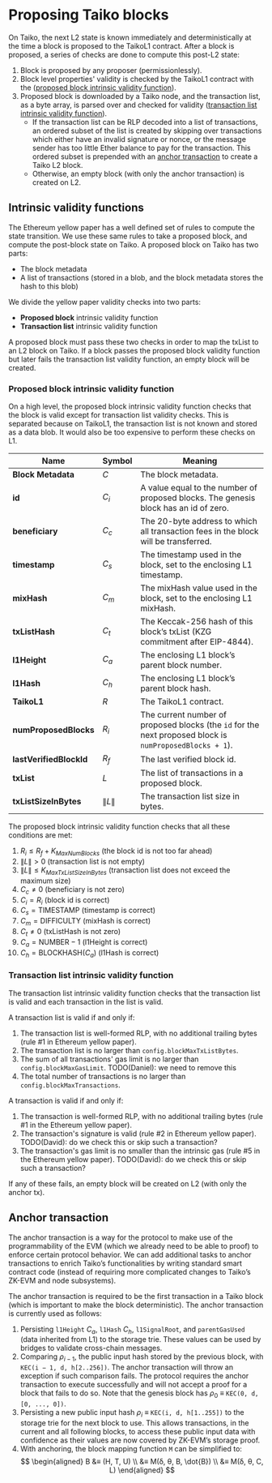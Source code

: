 # Proposing Taiko blocks

On Taiko, the next L2 state is known immediately and deterministically at the time a block is proposed to the TaikoL1 contract. After a block is proposed, a series of checks are done to compute this post-L2 state:

1. Block is proposed by any proposer (permissionlessly).
2. Block level properties' validity is checked by the TaikoL1 contract with the ([proposed block intrinsic validity function](./proposing#proposed-block-intrinsic-validity-function)).
3. Proposed block is downloaded by a Taiko node, and the transaction list, as a byte array, is parsed over and checked for validity ([transaction list intrinsic validity function](./proposing#transaction-list-intrinsic-validity-function)).
   - If the transaction list can be RLP decoded into a list of transactions, an ordered subset of the list is created by skipping over transactions which either have an invalid signature or nonce, or the message sender has too little Ether balance to pay for the transaction. This ordered subset is prepended with an [anchor transaction](./proposing#anchor-transaction) to create a Taiko L2 block.
   - Otherwise, an empty block (with only the anchor transaction) is created on L2.

## Intrinsic validity functions

The Ethereum yellow paper has a well defined set of rules to compute the state transition. We use these same rules to take a proposed block, and compute the post-block state on Taiko. A proposed block on Taiko has two parts:

- The block metadata
- A list of transactions (stored in a blob, and the block metadata stores the hash to this blob)

We divide the yellow paper validity checks into two parts:

- **Proposed block** intrinsic validity function
- **Transaction list** intrinsic validity function

A proposed block must pass these two checks in order to map the txList to an L2 block on Taiko. If a block passes the proposed block validity function but later fails the transaction list validity function, an empty block will be created.

### Proposed block intrinsic validity function

On a high level, the proposed block intrinsic validity function checks that the block is valid except for transaction list validity checks. This is separated because on TaikoL1, the transaction list is not known and stored as a data blob. It would also be too expensive to perform these checks on L1.

| Name                    | Symbol            | Meaning                                                                                                  |
| ----------------------- | ----------------- | -------------------------------------------------------------------------------------------------------- |
| **Block Metadata**      | $C$               | The block metadata.                                                                                      |
| **id**                  | $C_i$             | A value equal to the number of proposed blocks. The genesis block has an id of zero.                     |
| **beneficiary**         | $C_c$             | The 20-byte address to which all transaction fees in the block will be transferred.                      |
| **timestamp**           | $C_s$             | The timestamp used in the block, set to the enclosing L1 timestamp.                                      |
| **mixHash**             | $C_m$             | The mixHash value used in the block, set to the enclosing L1 mixHash.                                    |
| **txListHash**          | $C_t$             | The Keccak-256 hash of this block’s txList (KZG commitment after EIP-4844).                              |
| **l1Height**            | $C_a$             | The enclosing L1 block’s parent block number.                                                            |
| **l1Hash**              | $C_h$             | The enclosing L1 block’s parent block hash.                                                              |
| **TaikoL1**             | $R$               | The TaikoL1 contract.                                                                                    |
| **numProposedBlocks**   | $R_i$             | The current number of proposed blocks (the `id` for the next proposed block is `numProposedBlocks + 1`). |
| **lastVerifiedBlockId** | $R_f$             | The last verified block id.                                                                              |
| **txList**              | $L$               | The list of transactions in a proposed block.                                                            |
| **txListSizeInBytes**   | $\lVert L \rVert$ | The transaction list size in bytes.                                                                      |

The proposed block intrinsic validity function checks that all these conditions are met:

1. $R_i \le R_f + K_{MaxNumBlocks}$ (the block id is not too far ahead)
2. $\lVert L \rVert \gt 0$ (transaction list is not empty)
3. $\lVert L \rVert \le K_{MaxTxListSizeInBytes}$ (transaction list does not exceed the maximum size)
4. $C_c \ne 0$ (beneficiary is not zero)
5. $C_i = R_i$ (block id is correct)
6. $C_s = \text{TIMESTAMP}$ (timestamp is correct)
7. $C_m = \text{DIFFICULTY}$ (mixHash is correct)
8. $C_t \ne 0$ (txListHash is not zero)
9. $C_a = \text{NUMBER} - 1$ (l1Height is correct)
10. $C_h = \text{BLOCKHASH}(C_a)$ (l1Hash is correct)

### Transaction list intrinsic validity function

The transaction list intrinsic validity function checks that the transaction list is valid and each transaction in the list is valid.

A transaction list is valid if and only if:

1. The transaction list is well-formed RLP, with no additional trailing bytes (rule #1 in Ethereum yellow paper).
2. The transaction list is no larger than `config.blockMaxTxListBytes`.
3. The sum of all transactions' gas limit is no larger than `config.blockMaxGasLimit`. TODO(Daniel): we need to remove this
4. The total number of transactions is no larger than `config.blockMaxTransactions`.

A transaction is valid if and only if:

1. The transaction is well-formed RLP, with no additional trailing bytes (rule #1 in the Ethereum yellow paper).
2. The transaction's signature is valid (rule #2 in Ethereum yellow paper). TODO(David): do we check this or skip such a transaction?
3. The transaction's gas limit is no smaller than the intrinsic gas (rule #5 in the Ethereum yellow paper). TODO(David): do we check this or skip such a transaction?

If any of these fails, an empty block will be created on L2 (with only the anchor tx).

## Anchor transaction

The anchor transaction is a way for the protocol to make use of the programmability of the EVM (which we already need to be able to proof) to enforce certain protocol behavior. We can add additional tasks to anchor transactions to enrich Taiko’s functionalities by writing standard smart contract code (instead of requiring more complicated changes to Taiko’s ZK-EVM and node subsystems).

The anchor transaction is required to be the first transaction in a Taiko block (which is important to make the block deterministic). The anchor transaction is currently used as follows:

1. Persisting `l1Height` $C_a$, `l1Hash` $C_h$, `l1SignalRoot`, and `parentGasUsed` (data inherited from L1) to the storage trie. These values can be used by bridges to validate cross-chain messages.
2. Comparing $ρ_{i−1}$, the public input hash stored by the previous block, with `KEC(i − 1, d, h[2..256])`. The anchor transaction will throw an exception if such comparison fails. The protocol requires the anchor transaction to execute successfully and will not accept a proof for a block that fails to do so. Note that the genesis block has $ρ_0$ ≡ `KEC(0, d, [0, ..., 0])`.
3. Persisting a new public input hash $ρ_i$ ≡ `KEC(i, d, h[1..255])` to the storage trie for the next block to use. This allows transactions, in the current and all following blocks, to access these public input data with confidence as their values are now covered by ZK-EVM’s storage proof.
4. With anchoring, the block mapping function `M` can be simplified to:
   $$
   \begin{aligned}
   B &≡ (H, T, U) \\
   &≡ M(δ, θ, B, \dot{B}) \\
   &≡ M(δ, θ, C, L)
   \end{aligned}
   $$

